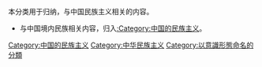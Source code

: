 本分类用于归纳，与中国民族主义相关的内容。
*与中国境内民族相关内容，归入[[:Category:中国的民族主义|:Category:中国的民族主义]]。

[[Category:中国的民族主义|Category:中国的民族主义]]
[[Category:中华民族主义|Category:中华民族主义]]
[[Category:以意識形態命名的分類|Category:以意識形態命名的分類]]